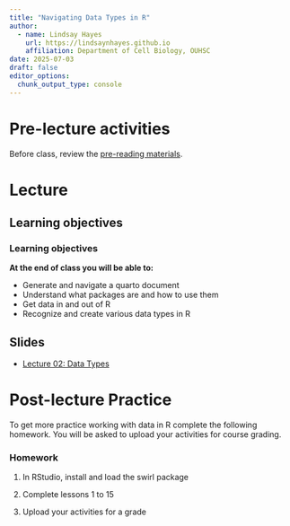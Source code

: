 ```yaml
---
title: "Navigating Data Types in R"
author: 
  - name: Lindsay Hayes
    url: https://lindsaynhayes.github.io
    affiliation: Department of Cell Biology, OUHSC
date: 2025-07-03
draft: false
editor_options: 
  chunk_output_type: console
---
```


# Pre-lecture activities

Before class, review the [pre-reading materials](https://lindsaynhayes.github.io/introR2025/readings/index_R02.html).

# Lecture

## Learning objectives

::: callout-note
### Learning objectives

**At the end of class you will be able to:**

-   Generate and navigate a quarto document
-   Understand what packages are and how to use them
-   Get data in and out of R
-   Recognize and create various data types in R
:::

## Slides

-   [Lecture 02: Data Types](link)

# Post-lecture Practice

To get more practice working with data in R complete the following homework. You will be asked to upload your activities for course grading.

::: callout-important
### Homework

1.  In RStudio, install and load the swirl package

2.  Complete lessons 1 to 15

3.  Upload your activities for a grade
:::
